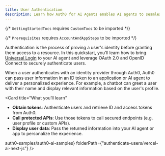 ```yaml
---
title: User Authentication
description: Learn how Auth0 for AI Agents enables AI agents to seamlessly authenticate users.
---
```



{/* `GettingStartedTocs` requires `CustomTocs` to be imported */}

{/* `Prerequisites` requires `AccountAndAppSteps` to be imported */}


Authentication is the process of proving a user's identity before granting them access to a resource. In this quickstart, you'll learn how to bring [Universal Login](https://auth0.com/docs/authenticate/login/auth0-universal-login) to your AI agent and leverage OAuth 2.0 and OpenID Connect to securely authenticate users.

When a user authenticates with an identity provider through Auth0, Auth0 can pass user information in an ID token to an application or AI agent to deliver a personalized experience. For example, a chatbot can greet a user with their name and display relevant information based on the user's profile.

<Card
  title="What you’ll learn"
>
  - **Obtain tokens**: Authenticate users and retrieve ID and access tokens from Auth0.
  - **Call protected APIs**: Use those tokens to call secured endpoints (e.g. user profile or custom APIs).
  - **Display user data**: Pass the returned information into your AI agent or app to personalize the experience.
</Card>

<Prerequisites />

<Tabs>
  <Tab
    title="Next.js"
    icon="/img/nextjs-light.svg"
  >
    <UsingAI
      repository={<a href="https://github.com/auth0-samples/auth0-ai-samples.git" target="_blank" rel="noreferrer" className="link">auth0-samples/auth0-ai-samples</a>}
      folderPath={"authenticate-users/vercel-ai-next-js"}
      />
    <VercelUserAuthentication />
  </Tab>
  <Tab
    title="FastAPI"
    icon="/img/fastapi-light.svg"
  >
    <FastApiUserAuthentication />
  </Tab>
</Tabs>

<Panel>
  <GettingStartedTocs
    sections={[
      {
        title: "SDKs",
        links: [
          { label: "NextJS-Auth0", href: "https://github.com/auth0/nextjs-auth0" }
        ]
      },
      {
        title: "GitHub Samples",
        links: [
          { label: "AI SDK + NextJS", href: "https://github.com/auth0-samples/auth0-ai-samples/tree/main//authenticate-users/vercel-ai-next-js" },
          { label: "LangChain + FastAPI", href: "https://github.com/auth0-samples/auth0-ai-samples/tree/main/authenticate-users/langchain-fastapi-py" }
        ]
      },
      {
        title: "Learn More",
        links: [
          { label: "Auth0 Docs", href: "https://auth0.com/docs/articles" },
          { label: "Authentication API", href: "https://auth0.com/docs/api/authentication" },
          { label: "Auth0 SDKs", href: "https://auth0.com/docs/libraries" }
        ]
      }
    ]}
  />
</Panel>
